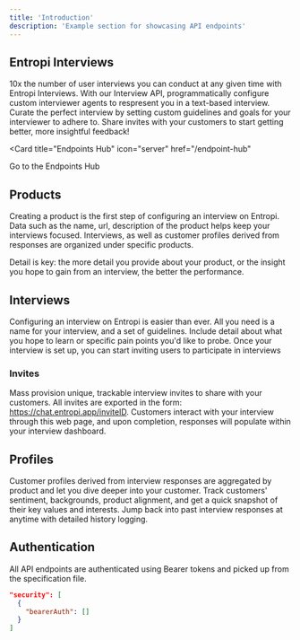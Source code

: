 ```yaml
---
title: 'Introduction'
description: 'Example section for showcasing API endpoints'
---
```



## Entropi Interviews

10x the number of user interviews you can conduct at any given time with Entropi Interviews. With our Interview API, programmatically configure custom interviewer agents to respresent you in a text-based interview. Curate the perfect interview by setting custom guidelines and goals for your interviewer to adhere to. Share invites with your customers to start getting better, more insightful feedback!

<Card
  title="Endpoints Hub"
  icon="server"
  href="/endpoint-hub"
>
  Go to the Endpoints Hub
</Card>

## Products
Creating a product is the first step of configuring an interview on Entropi. Data such as the name, url, description of the product helps keep your interviews focused. Interviews, as well as customer profiles derived from responses are organized under specific products. 

<Note>
  Detail is key: the more detail you provide about your product, or the insight you hope to gain from an interview, the better the performance.
</Note>

## Interviews
Configuring an interview on Entropi is easier than ever. All you need is a name for your interview, and a set of guidelines. Include detail about what you hope to learn or specific pain points you'd like to probe.
Once your interview is set up, you can start inviting users to participate in interviews

### Invites
Mass provision unique, trackable interview invites to share with your customers. All invites are exported in the form: https://chat.entropi.app/inviteID. Customers interact with your interview through this web page, and upon completion, responses will populate within your interview dashboard. 

## Profiles
Customer profiles derived from interview responses are aggregated by product and let you dive deeper into your customer. Track customers' sentiment, backgrounds, product alignment, and get a quick snapshot of their key values and interests. Jump back into past interview responses at anytime with detailed history logging. 

## Authentication

All API endpoints are authenticated using Bearer tokens and picked up from the specification file.

```json
"security": [
  {
    "bearerAuth": []
  }
]
```
